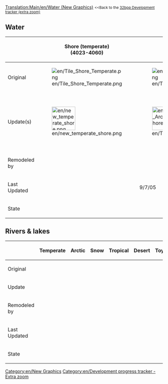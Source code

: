 [[Translation:Main/en/Water (New Graphics)]]
{{en/-}}
{{en/TOCleft}}
<small><<Back to the [[Main/en/32bpp graphics development tracker (extra zoom)|32bpp Development tracker (extra zoom)]]</small>

== Water ==   
{| border="2" style="background:#e7ebff;"
!
!width=128px|Shore (temperate)<br /> (4023-4060)
!width=128px|Shore (arctic)
!width=128px|Shore (tropical)
!Water
|-
!Original
|[[File:en/Tile Shore Temperate.png]]
|[[File:en/Tile Shore Arctic.png]]
|[[File:en/Tile Shore Tropical.png]]
|[[File:en/Water Tile.png]]
|-
!Update(s)
|[[File:en/new temperate shore.png|75px]]
|[[File:en/Tile Arctic Shore.png|75px]]
|
|[[File:en/4061 z0.png|128px]]
|-
!Remodeled by
|{{en/User|Ben_Robbins}}
|{{en/User|Alltaken}}
|{{en/User|}}
|{{en/User|Ben_Robbins}}
|-
!Last Updated
|
|9/7/05
|
|25/01/10
|-
!State
| {{en/Tracker sprite status|z0 = done |z1 = wip |z2 = wip }}
| {{en/Tracker sprite status|z0 = done |z1 = wip |z2 = wip }}
| {{en/Tracker sprite status|z0 = done      |z1 = Unclaimed |z2 = Unclaimed }}
| {{en/Tracker sprite status|z0 = done |z1 = done      |z2 = done }}
|}


== Rivers & lakes==
{| border="2" style="background:#e7ebff;"
!
!width=128px|Temperate
!width=128px|Arctic
!width=128px|Snow
!width=128px|Tropical
!width=128px|Desert
!width=128px|Toyland
|-
!Original
|
|
|
|
|
|
|-
!Update
|
|
|
|
|
|
|-
!Remodeled by
|{{en/User|}}
|{{en/User|}}
|{{en/User|}}
|{{en/User|}}
|{{en/User|}}
|{{en/User|}}
|-
!Last Updated
|
|
|
|
|
|
|-
!State
| {{en/Tracker sprite status|z0 = unclaimed |z1 = unclaimed |z2 = unclaimed }}
| {{en/Tracker sprite status|z0 = unclaimed |z1 = unclaimed |z2 = unclaimed }}
| {{en/Tracker sprite status|z0 = unclaimed |z1 = unclaimed |z2 = unclaimed }}
| {{en/Tracker sprite status|z0 = unclaimed |z1 = unclaimed |z2 = unclaimed }}
| {{en/Tracker sprite status|z0 = unclaimed |z1 = unclaimed |z2 = unclaimed }}
| {{en/Tracker sprite status|z0 = unclaimed |z1 = unclaimed |z2 = unclaimed }}
|}

{{en/Navbox Graphics Development}}

[[Category:en/New Graphics]][[Category:en/Development progress tracker - Extra zoom]]